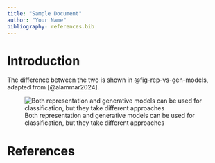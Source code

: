 ```yaml
---
title: "Sample Document"
author: "Your Name"
bibliography: references.bib
---
```


# Introduction

The difference between the two is shown in @fig-rep-vs-gen-models, adapted from [@alammar2024].

![Both representation and generative models can be used for classification, but they take different approaches](images/rep-models-vs-gen-models.jpg){#fig-rep-vs-gen-models}

# References
